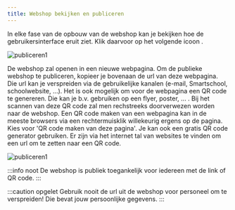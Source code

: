 ```yaml
---
title: Webshop bekijken en publiceren
---
```


In elke fase van de opbouw van de webshop kan je bekijken hoe de gebruikersinterface eruit ziet. Klik daarvoor op het volgende icoon <LegacyAction img="webshop.png"/>.

![publiceren1](./publiceren1.png)

De webshop zal openen in een nieuwe webpagina. Om de publieke webshop te publiceren, kopieer je bovenaan de url van deze webpagina. Die url kan je verspreiden via de gebruikelijke kanalen (e-mail, Smartschool, schoolwebsite, ...). Het is ook mogelijk om voor de webpagina een QR code te genereren. Die kan je b.v. gebruiken op een flyer, poster, ... . Bij het scannen van deze QR code zal men rechstreeks doorverwezen worden naar de webshop. Een QR code maken van een webpagina kan in de meeste browsers via een rechtermuisklik willekeurig ergens op de pagina. Kies voor 'QR code maken van deze pagina'. Je kan ook een gratis QR code generator gebruiken. Er zijn via het internet tal van websites te vinden om een url om te zetten naar een QR code.  

![publiceren1](./publiceren2.PNG)

:::info noot
De webshop is publiek toegankelijk voor iedereen met de link of QR code. 
:::

:::caution opgelet
Gebruik nooit de url uit de webshop voor personeel om te verspreiden! Die bevat jouw persoonlijke gegevens. 
::: 